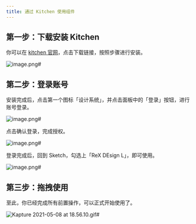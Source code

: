```yaml
---
title: 通过 Kitchen 使用组件
---
```


<!--
  这个文件是从语雀文档同步生成的，请不要手动修改
  语雀文档地址 https://www.yuque.com/hema-fe/rex-design/kitchen
  同步时间：2021-05-11 15:44:17
-->

## 第一步：下载安装 Kitchen

你可以在 [kitchen 官网](https://kitchen.antfin-inc.com/)，点击下载链接，按照步骤进行安装。

![image.png#](https://hippo-oss.oss-cn-hangzhou.aliyuncs.com/rex/design-images/kitchen/c879f9f6.png)

## 第二步：登录账号

安装完成后，点击第一个图标「设计系统」，并点击面板中的「登录」按钮，进行账号登录。

![image.png#](https://hippo-oss.oss-cn-hangzhou.aliyuncs.com/rex/design-images/kitchen/e9a201bb.png)

点击确认登录，完成授权。

![image.png#](https://hippo-oss.oss-cn-hangzhou.aliyuncs.com/rex/design-images/kitchen/d052bfb6.png)

登录完成后，回到 Sketch，勾选上「ReX DEsign L」，即可使用。

![image.png#](https://hippo-oss.oss-cn-hangzhou.aliyuncs.com/rex/design-images/kitchen/7ef477ea.png)

## 第三步：拖拽使用

至此，你已经完成所有前置操作，可以正式开始使用了。

![Kapture 2021-05-08 at 18.56.10.gif#](https://hippo-oss.oss-cn-hangzhou.aliyuncs.com/rex/design-images/kitchen/19dc9654.png)
